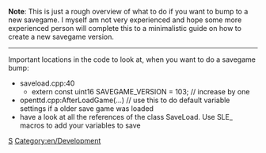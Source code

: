 {{en/DevDoc}}

'''Note''': This is just a rough overview of what to do if you want to bump to a new savegame. I myself am not very experienced and hope some more experienced person will complete this to a minimalistic guide on how to create a new savegame version.

------

Important locations in the code to look at, when you want to do a savegame bump:

* saveload.cpp:40
** extern const uint16 SAVEGAME_VERSION = 103; // increase by one
* openttd.cpp:AfterLoadGame(...) // use this to do default variable settings if a older save game was loaded
* have a look at all the references of the class SaveLoad. Use SLE_ macros to add your variables to save


[[Category:en/OpenTTDDevBlackBook|S]]
[[Category:en/Development]]